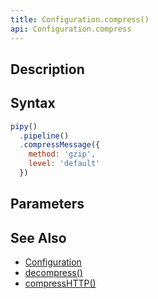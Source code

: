 ```yaml
---
title: Configuration.compress()
api: Configuration.compress
---
```


## Description

<Summary/>

<FilterDiagram
  name="compress"
  input="Message"
  output="Message"
/>

## Syntax

``` js
pipy()
  .pipeline()
  .compressMessage({
    method: 'gzip',
    level: 'default'
  })
```

## Parameters

<Parameters/>

## See Also

* [Configuration](/reference/api/Configuration)
* [decompress()](/reference/api/Configuration/decompress)
* [compressHTTP()](/reference/api/Configuration/compressHTTP)
